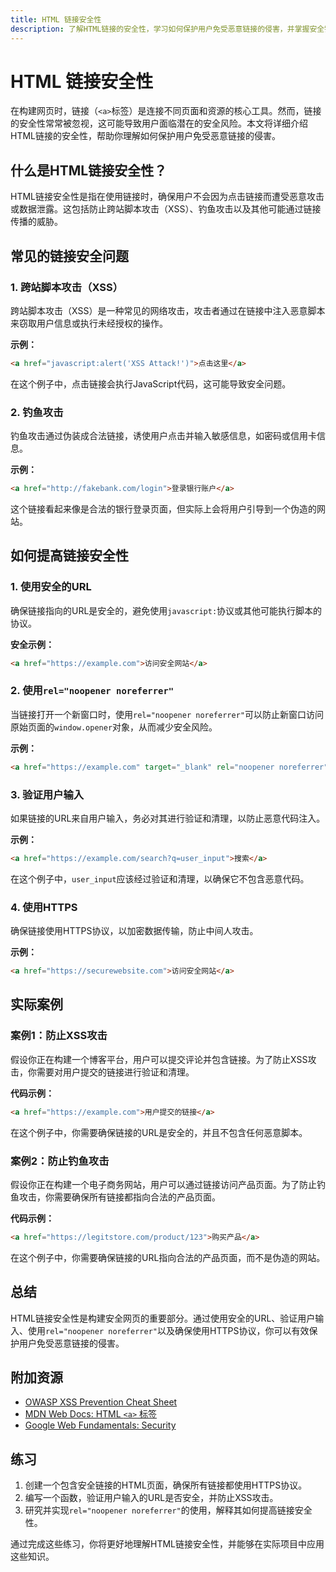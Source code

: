 ```yaml
---
title: HTML 链接安全性
description: 了解HTML链接的安全性，学习如何保护用户免受恶意链接的侵害，并掌握安全链接的最佳实践。
---
```


# HTML 链接安全性

在构建网页时，链接（`<a>`标签）是连接不同页面和资源的核心工具。然而，链接的安全性常常被忽视，这可能导致用户面临潜在的安全风险。本文将详细介绍HTML链接的安全性，帮助你理解如何保护用户免受恶意链接的侵害。

## 什么是HTML链接安全性？

HTML链接安全性是指在使用链接时，确保用户不会因为点击链接而遭受恶意攻击或数据泄露。这包括防止跨站脚本攻击（XSS）、钓鱼攻击以及其他可能通过链接传播的威胁。

## 常见的链接安全问题

### 1. 跨站脚本攻击（XSS）

跨站脚本攻击（XSS）是一种常见的网络攻击，攻击者通过在链接中注入恶意脚本来窃取用户信息或执行未经授权的操作。

**示例：**
```html
<a href="javascript:alert('XSS Attack!')">点击这里</a>
```
在这个例子中，点击链接会执行JavaScript代码，这可能导致安全问题。

### 2. 钓鱼攻击

钓鱼攻击通过伪装成合法链接，诱使用户点击并输入敏感信息，如密码或信用卡信息。

**示例：**
```html
<a href="http://fakebank.com/login">登录银行账户</a>
```
这个链接看起来像是合法的银行登录页面，但实际上会将用户引导到一个伪造的网站。

## 如何提高链接安全性

### 1. 使用安全的URL

确保链接指向的URL是安全的，避免使用`javascript:`协议或其他可能执行脚本的协议。

**安全示例：**
```html
<a href="https://example.com">访问安全网站</a>
```

### 2. 使用`rel="noopener noreferrer"`

当链接打开一个新窗口时，使用`rel="noopener noreferrer"`可以防止新窗口访问原始页面的`window.opener`对象，从而减少安全风险。

**示例：**
```html
<a href="https://example.com" target="_blank" rel="noopener noreferrer">在新窗口打开</a>
```

### 3. 验证用户输入

如果链接的URL来自用户输入，务必对其进行验证和清理，以防止恶意代码注入。

**示例：**
```html
<a href="https://example.com/search?q=user_input">搜索</a>
```
在这个例子中，`user_input`应该经过验证和清理，以确保它不包含恶意代码。

### 4. 使用HTTPS

确保链接使用HTTPS协议，以加密数据传输，防止中间人攻击。

**示例：**
```html
<a href="https://securewebsite.com">访问安全网站</a>
```

## 实际案例

### 案例1：防止XSS攻击

假设你正在构建一个博客平台，用户可以提交评论并包含链接。为了防止XSS攻击，你需要对用户提交的链接进行验证和清理。

**代码示例：**
```html
<a href="https://example.com">用户提交的链接</a>
```
在这个例子中，你需要确保链接的URL是安全的，并且不包含任何恶意脚本。

### 案例2：防止钓鱼攻击

假设你正在构建一个电子商务网站，用户可以通过链接访问产品页面。为了防止钓鱼攻击，你需要确保所有链接都指向合法的产品页面。

**代码示例：**
```html
<a href="https://legitstore.com/product/123">购买产品</a>
```
在这个例子中，你需要确保链接的URL指向合法的产品页面，而不是伪造的网站。

## 总结

HTML链接安全性是构建安全网页的重要部分。通过使用安全的URL、验证用户输入、使用`rel="noopener noreferrer"`以及确保使用HTTPS协议，你可以有效保护用户免受恶意链接的侵害。

## 附加资源

- [OWASP XSS Prevention Cheat Sheet](https://owasp.org/www-project-cheat-sheets/cheatsheets/Cross_Site_Scripting_Prevention_Cheat_Sheet.html)
- [MDN Web Docs: HTML `<a>` 标签](https://developer.mozilla.org/zh-CN/docs/Web/HTML/Element/a)
- [Google Web Fundamentals: Security](https://web.dev/security/)

## 练习

1. 创建一个包含安全链接的HTML页面，确保所有链接都使用HTTPS协议。
2. 编写一个函数，验证用户输入的URL是否安全，并防止XSS攻击。
3. 研究并实现`rel="noopener noreferrer"`的使用，解释其如何提高链接安全性。

通过完成这些练习，你将更好地理解HTML链接安全性，并能够在实际项目中应用这些知识。